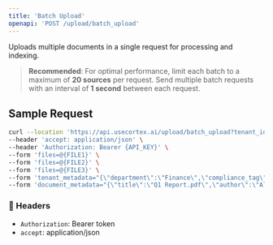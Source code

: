 ```yaml
---
title: 'Batch Upload'
openapi: 'POST /upload/batch_upload'
---
```


Uploads multiple documents in a single request for processing and indexing.

> **Recommended**: For optimal performance, limit each batch to a maximum of **20 sources** per request. Send multiple batch requests with an interval of **1 second** between each request.

## Sample Request

```bash
curl --location 'https://api.usecortex.ai/upload/batch_upload?tenant_id={TENANT_ID}&sub_tenant_id={SUB_TENANT_ID}' \
--header 'accept: application/json' \
--header 'Authorization: Bearer {API_KEY}' \
--form 'files=@{FILE1}' \
--form 'files=@{FILE2}' \
--form 'files=@{FILE3}' \
--form 'tenant_metadata="{\"department\":\"Finance\",\"compliance_tag\":\"GDPR\"}"' \
--form 'document_metadata="{\"title\":\"Q1 Report.pdf\",\"author\":\"Alice Smith\"}"'
```

### 🔐 Headers
- `Authorization`: Bearer token
- `accept`: application/json
